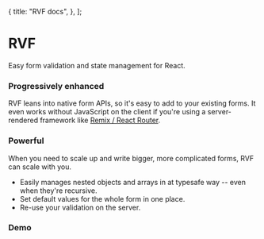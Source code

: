 
  {
    title: "RVF docs",
  },
];

# RVF

Easy form validation and state management for React.

### Progressively enhanced

RVF leans into native form APIs, so it's easy to add to your existing forms.
It even works without JavaScript on the client if you're using a server-rendered framework like [Remix / React Router](https://remix.run).

### Powerful

When you need to scale up and write bigger, more complicated forms, RVF can scale with you.

- Easily manages nested objects and arrays in at typesafe way -- even when they're recursive.
- Set default values for the whole form in one place.
- Re-use your validation on the server.

### Demo

<BasicExample />

